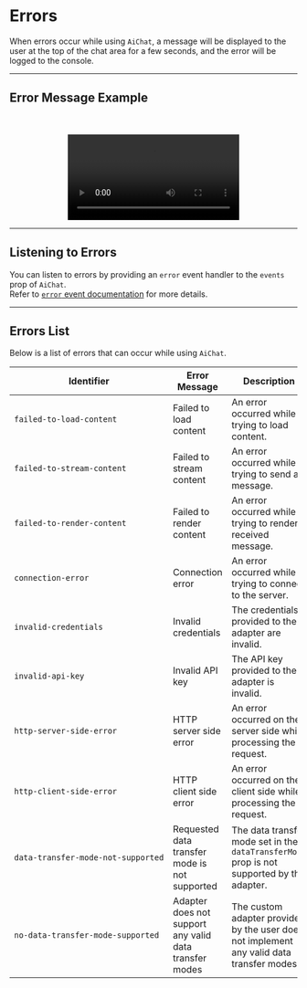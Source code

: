 
# Errors

When errors occur while using `AiChat`, a message will be displayed to the user at the top of the chat area for a few seconds,
and the error will be logged to the console.

---

## Error Message Example

<br />
<br />

<center>
    <video controls={false} autoPlay={true} loop style={{ width: '550px', height: '450px', borderRadius: '20px', backgroundColor: 'black' }}>
        <source src={useBaseUrl('/images/reference/errors/error-message.mov')} type="video/mp4" />
        Your browser does not support the video tag.
    </video>
</center>

---

## Listening to Errors

You can listen to errors by providing an `error` event handler to the `events` prop of `AiChat`.<br />
Refer to [`error` event documentation](/reference/ui/events#error) for more details.

---

## Errors List

Below is a list of errors that can occur while using `AiChat`.

| Identifier | Error Message | Description |
|----|---------------|-------------|
| `failed-to-load-content` | Failed to load content | An error occurred while trying to load content. |
| `failed-to-stream-content` | Failed to stream content | An error occurred while trying to send a message. |
| `failed-to-render-content` | Failed to render content | An error occurred while trying to render a received message. |
| `connection-error` | Connection error | An error occurred while trying to connect to the server. |
| `invalid-credentials` | Invalid credentials | The credentials provided to the adapter are invalid. |
| `invalid-api-key` | Invalid API key | The API key provided to the adapter is invalid. |
| `http-server-side-error` | HTTP server side error | An error occurred on the server side while processing the request. |
| `http-client-side-error` | HTTP client side error | An error occurred on the client side while processing the request. |
| <code>data&#8209;transfer&#8209;mode&#8209;not&#8209;supported</code> | Requested data transfer mode is not supported | The data transfer mode set in the `dataTransferMode` prop is not supported by the adapter. |
| <code>no&#8209;data&#8209;transfer&#8209;mode&#8209;supported</code> | Adapter does not support any valid data transfer modes | The custom adapter provided by the user does not implement any valid data transfer modes. |
